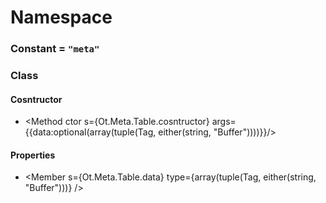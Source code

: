 
# Namespace <Decl s={Ot.Meta} />

### Constant <Decl s={Ot.Meta.Tag} /> = `"meta"`

### Class <Decl s={Ot.Meta.Table}/>

#### Cosntructor

* <Method ctor s={Ot.Meta.Table.cosntructor} args={{data:optional(array(tuple(Tag, either(string, "Buffer"))))}}/>

#### Properties

* <Member s={Ot.Meta.Table.data} type={array(tuple(Tag, either(string, "Buffer")))} />
